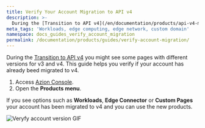 ```yaml
---
title: Verify Your Account Migration to API v4
description: >-
  During the [Transition to API v4](/en/documentation/products/api-v4-migration/) you might see some pages with different versions for v3 and v4. This guide helps you verify if your account has already beed migrated to v4.
meta_tags: 'Workloads, edge computing, edge network, custom domain'
namespace: docs_guides_verify_account_migration
permalink: /documentation/products/guides/verify-account-migration/
---
```



During the [Transition to API v4](/en/documentation/products/api-v4-migration/) you might see some pages with different versions for v3 and v4. This guide helps you verify if your account has already beed migrated to v4.

1. Access [Azion Console](/en/documentation/products/guides/how-to-access-azion-console/).
2. Open the **Products menu**.

If you see options such as **Workloads**, **Edge Connector** or **Custom Pages** your account has been migrated to v4 and you can use the new products.

![Veryfy account version GIF](/assets/docs/images/api-v4-verify-account-version.gif)